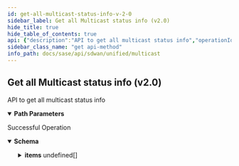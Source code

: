 ```yaml
---
id: get-all-multicast-status-info-v-2-0
sidebar_label: Get all Multicast status info (v2.0)
hide_title: true
hide_table_of_contents: true
api: {"description":"API to get all multicast status info","operationId":"get-sdwan-v2.0-api-sites-site_id-elements-element_id-interfaces-interface_id-multicaststatus","parameters":[{"description":"Site Id","in":"path","name":"site_id","required":true,"schema":{"description":"Site Id","type":"string"}},{"description":"Element Id","in":"path","name":"element_id","required":true,"schema":{"description":"Element Id","type":"string"}},{"description":"Interface Id","in":"path","name":"interface_id","required":true,"schema":{"description":"Interface Id","type":"string"}}],"responses":{"200":{"content":{"application/json":{"schema":{"allOf":[{"properties":{"count":{"format":"int32","type":"integer"},"id":{"type":"string"}},"type":"object"},{"properties":{"items":{"items":{"properties":{"address":{"description":"Address: IPAddress(allowEmpty = false, allowLinkLocal = false, allowNull = false, bcast = DENY, defaultRoute = true, dnsCheck = false, error = MULTICAST_STATUS_INTERFACE_ADDRESS_REQUIRED: Multicast status interface address required., type = IP) ","type":"string"},"element_id":{"description":"Element Id","type":"string"},"id":{"description":"Id","type":"string"},"interface_id":{"description":"Interface Id","type":"string"},"name":{"description":"Name: NotNull(error = MULTICAST_STATUS_INTERFACE_NAME_REQUIRED: Multicast status interface name required) Size(max = 256, error = MULTICAST_STATUS_INTERFACE_NAME_REQUIRED: Multicast status interface name required, min = 1) ","type":"string"},"pim_neighbors":{"description":"Pim Neighbors: ListObject(allowDuplicate = false, allowEmpty = true, allowNull = false, listMaxSize = 100, error = MULTICAST_STATUS_NEIGHBORS_TOO_MANY: Too many multicast status neighbors., required = false) NotNull(error = MULTICAST_STATUS_NEIGHBORS_REQUIRED: Multicast status neighbors required) Valid ","items":{"properties":{"address":{"description":"Address","type":"string"},"dr":{"description":"Dr","type":"boolean"},"dr_prio":{"description":"Dr Prio","type":"string"},"expires":{"description":"Expires","type":"string"},"uptime":{"description":"Uptime","type":"string"}}},"type":"array"},"site_id":{"description":"Site Id: Digits(fraction = 0, integer = 50, SITEID_INVALID) NotNull ","type":"string"},"state":{"description":"State: NotNull(error = MULTICAST_STATUS_INTERFACE_STATE_REQUIRED: Multicast status interface state required.) Size(max = 256, error = MULTICAST_STATUS_INTERFACE_STATE_REQUIRED: Multicast status interface state required., min = 1) ","type":"string"}},"required":["pim_neighbors","site_id","address","state","name"]},"type":"array"}},"type":"object"}]}}},"description":"Successful Operation"}},"tags":["Multicast"],"method":"get","path":"/sdwan/v2.0/api/sites/{site_id}/elements/{element_id}/interfaces/{interface_id}/multicaststatus","servers":[{"url":"/"}],"info":{"contact":{},"description":"List of APIs used to manage multicast specific configurations.","title":"Multicast","version":"Latest"},"postman":{"name":"Get all Multicast status info (v2.0)","description":{"content":"API to get all multicast status info","type":"text/plain"},"url":{"path":["sdwan","v2.0","api","sites",":site_id","elements",":element_id","interfaces",":interface_id","multicaststatus"],"host":["{{baseUrl}}"],"query":[],"variable":[{"disabled":false,"description":{"content":"(Required) Site Id","type":"text/plain"},"type":"any","value":"","key":"site_id"},{"disabled":false,"description":{"content":"(Required) Element Id","type":"text/plain"},"type":"any","value":"","key":"element_id"},{"disabled":false,"description":{"content":"(Required) Interface Id","type":"text/plain"},"type":"any","value":"","key":"interface_id"}]},"header":[{"key":"Accept","value":"application/json"}],"method":"GET"}}
sidebar_class_name: "get api-method"
info_path: docs/sase/api/sdwan/unified/multicast
---
```



## Get all Multicast status info (v2.0)



API to get all multicast status info

<details style={{"marginBottom":"1rem"}} data-collapsed={false} open={true}><summary style={{}}><strong>Path Parameters</strong></summary><div><ul><ParamsItem className={"paramsItem"} param={{"description":"Site Id","in":"path","name":"site_id","required":true,"schema":{"description":"Site Id","type":"string"}}}></ParamsItem><ParamsItem className={"paramsItem"} param={{"description":"Element Id","in":"path","name":"element_id","required":true,"schema":{"description":"Element Id","type":"string"}}}></ParamsItem><ParamsItem className={"paramsItem"} param={{"description":"Interface Id","in":"path","name":"interface_id","required":true,"schema":{"description":"Interface Id","type":"string"}}}></ParamsItem></ul></div></details><div><ApiTabs><TabItem label={"200"} value={"200"}><div>

Successful Operation

</div><div><details style={{}} data-collapsed={false} open={true}><summary style={{"textAlign":"left"}}><strong>Schema</strong></summary><div style={{"textAlign":"left","marginLeft":"1rem"}}></div><ul style={{"marginLeft":"1rem"}}><SchemaItem collapsible={false} name={"count"} required={false} schemaDescription={undefined} schemaName={"int32"} qualifierMessage={undefined}></SchemaItem><SchemaItem collapsible={false} name={"id"} required={false} schemaDescription={undefined} schemaName={"string"} qualifierMessage={undefined}></SchemaItem><SchemaItem collapsible={true} className={"schemaItem"}><details style={{}}><summary style={{}}><strong>items</strong><span style={{"opacity":"0.6"}}> undefined[]</span></summary><div style={{"marginLeft":"1rem"}}><SchemaItem collapsible={false} name={"address"} required={true} schemaDescription={"Address: IPAddress(allowEmpty = false, allowLinkLocal = false, allowNull = false, bcast = DENY, defaultRoute = true, dnsCheck = false, error = MULTICAST_STATUS_INTERFACE_ADDRESS_REQUIRED: Multicast status interface address required., type = IP) "} schemaName={"string"} qualifierMessage={undefined}></SchemaItem><SchemaItem collapsible={false} name={"element_id"} required={false} schemaDescription={"Element Id"} schemaName={"string"} qualifierMessage={undefined}></SchemaItem><SchemaItem collapsible={false} name={"id"} required={false} schemaDescription={"Id"} schemaName={"string"} qualifierMessage={undefined}></SchemaItem><SchemaItem collapsible={false} name={"interface_id"} required={false} schemaDescription={"Interface Id"} schemaName={"string"} qualifierMessage={undefined}></SchemaItem><SchemaItem collapsible={false} name={"name"} required={true} schemaDescription={"Name: NotNull(error = MULTICAST_STATUS_INTERFACE_NAME_REQUIRED: Multicast status interface name required) Size(max = 256, error = MULTICAST_STATUS_INTERFACE_NAME_REQUIRED: Multicast status interface name required, min = 1) "} schemaName={"string"} qualifierMessage={undefined}></SchemaItem><SchemaItem collapsible={true} className={"schemaItem"}><details style={{}}><summary style={{}}><strong>pim_neighbors</strong><span style={{"opacity":"0.6"}}> undefined[]</span><strong style={{"fontSize":"var(--ifm-code-font-size)","color":"var(--openapi-required)"}}> required</strong></summary><div style={{"marginLeft":"1rem"}}><div style={{"marginTop":".5rem","marginBottom":".5rem"}}>

Pim Neighbors: ListObject(allowDuplicate = false, allowEmpty = true, allowNull = false, listMaxSize = 100, error = MULTICAST_STATUS_NEIGHBORS_TOO_MANY: Too many multicast status neighbors., required = false) NotNull(error = MULTICAST_STATUS_NEIGHBORS_REQUIRED: Multicast status neighbors required) Valid 

</div><SchemaItem collapsible={false} name={"address"} required={false} schemaDescription={"Address"} schemaName={"string"} qualifierMessage={undefined}></SchemaItem><SchemaItem collapsible={false} name={"dr"} required={false} schemaDescription={"Dr"} schemaName={"boolean"} qualifierMessage={undefined}></SchemaItem><SchemaItem collapsible={false} name={"dr_prio"} required={false} schemaDescription={"Dr Prio"} schemaName={"string"} qualifierMessage={undefined}></SchemaItem><SchemaItem collapsible={false} name={"expires"} required={false} schemaDescription={"Expires"} schemaName={"string"} qualifierMessage={undefined}></SchemaItem><SchemaItem collapsible={false} name={"uptime"} required={false} schemaDescription={"Uptime"} schemaName={"string"} qualifierMessage={undefined}></SchemaItem></div></details></SchemaItem><SchemaItem collapsible={false} name={"site_id"} required={true} schemaDescription={"Site Id: Digits(fraction = 0, integer = 50, SITEID_INVALID) NotNull "} schemaName={"string"} qualifierMessage={undefined}></SchemaItem><SchemaItem collapsible={false} name={"state"} required={true} schemaDescription={"State: NotNull(error = MULTICAST_STATUS_INTERFACE_STATE_REQUIRED: Multicast status interface state required.) Size(max = 256, error = MULTICAST_STATUS_INTERFACE_STATE_REQUIRED: Multicast status interface state required., min = 1) "} schemaName={"string"} qualifierMessage={undefined}></SchemaItem></div></details></SchemaItem></ul></details></div></TabItem></ApiTabs></div>
      